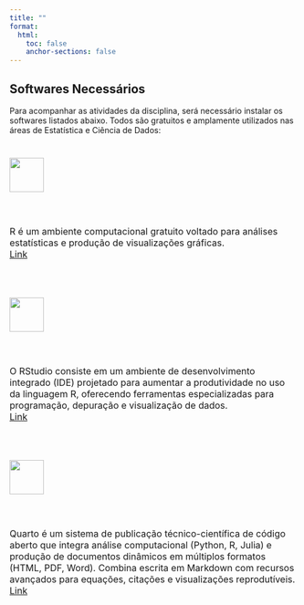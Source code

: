 ```yaml
---
title: ""
format:
  html:
    toc: false
    anchor-sections: false
---
```


## Softwares Necessários

Para acompanhar as atividades da disciplina, será necessário instalar os softwares listados abaixo. Todos são gratuitos e amplamente utilizados nas áreas de Estatística e Ciência de Dados:

<div style="display: flex; flex-direction: column; gap: 1.5em; font-size: 1rem;">

### <img src="/img/R_logo.png" style="height: 60px; vertical-align: middle;"><br> 
R é um ambiente computacional gratuito voltado para análises estatísticas e produção de visualizações gráficas.<br>
[Link](https://cran.rstudio.com/){target="_blank"}

### <img src="/img/rstudio-logo.svg" style="height: 60px; vertical-align: middle;"><br> 
O RStudio consiste em um ambiente de desenvolvimento integrado (IDE) projetado para aumentar a produtividade no uso da linguagem R, oferecendo ferramentas especializadas para programação, depuração e visualização de dados.<br> [Link](https://posit.co/download/rstudio-desktop/){target="_blank"}

### <img src="/img/quarto.png" style="height: 60px; vertical-align: middle;"><br> 
Quarto é um sistema de publicação técnico-científica de código aberto que integra análise computacional (Python, R, Julia) e produção de documentos dinâmicos em múltiplos formatos (HTML, PDF, Word). Combina escrita em Markdown com recursos avançados para equações, citações e visualizações reprodutíveis.<br>
[Link](https://quarto.org/docs/get-started/){target="_blank"}

</div>